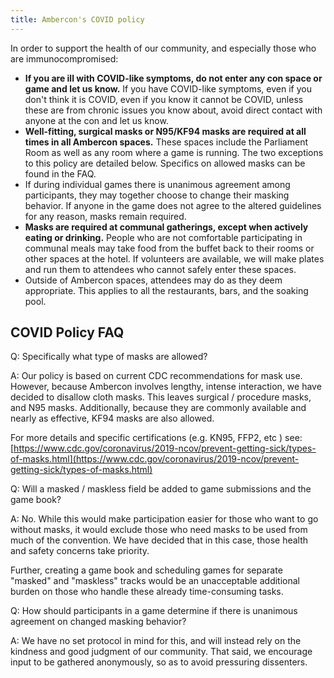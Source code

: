 ```yaml
---
title: Ambercon's COVID policy
---
```


In order to support the health of our community, and especially those who are immunocompromised:

- **If you are ill with COVID-like symptoms, do not enter any con space or game and let us know.** If you have COVID-like symptoms, even if you don't think it is COVID, even if you know it cannot be COVID, unless these are from chronic issues you know about, avoid direct contact with anyone at the con and let us know.
- **Well-fitting, surgical masks or N95/KF94 masks are required at all times in all Ambercon spaces.** These spaces include the Parliament Room as well as any room where a game is running. The two exceptions to this policy are detailed below. Specifics on allowed masks can be found in the FAQ.
- If during individual games there is unanimous agreement among participants, they may together choose to change their masking behavior. If anyone in the game does not agree to the altered guidelines for any reason, masks remain required.
- **Masks are required at communal gatherings, except when actively eating or drinking.** People who are not comfortable participating in communal meals may take food from the buffet back to their rooms or other spaces at the hotel. If volunteers are available, we will make plates and run them to attendees who cannot safely enter these spaces.
- Outside of Ambercon spaces, attendees may do as they deem appropriate. This applies to all the restaurants, bars, and the soaking pool.


## COVID Policy FAQ

Q: Specifically what type of masks are allowed?

A: Our policy is based on current CDC recommendations for mask use. However, because Ambercon involves lengthy, intense interaction, we have decided to disallow cloth masks. This leaves surgical / procedure masks, and N95 masks. Additionally, because they are commonly available and nearly as effective, KF94 masks are also allowed.

For more details and specific certifications (e.g. KN95, FFP2, etc ) see:
[https://www.cdc.gov/coronavirus/2019-ncov/prevent-getting-sick/types-of-masks.html](https://www.cdc.gov/coronavirus/2019-ncov/prevent-getting-sick/types-of-masks.html)


Q: Will a masked / maskless field be added to game submissions and the game book?

A: No. While this would make participation easier for those who want to go without masks, it would exclude those who need masks to be used from much of the convention. We have decided that in this case, those health and safety concerns take priority.

Further, creating a game book and scheduling games for separate "masked" and "maskless" tracks would be an unacceptable additional burden on those who handle these already time-consuming tasks.


Q: How should participants in a game determine if there is unanimous agreement on changed masking behavior?

A: We have no set protocol in mind for this, and will instead rely on the kindness and good judgment of our community. That said, we encourage input to be gathered anonymously, so as to avoid pressuring dissenters.
